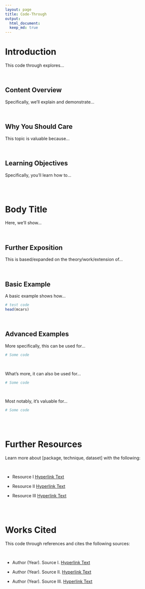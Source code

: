 ```yaml
---
layout: page
title: Code-Through
output:
  html_document:
  keep_md: true
---
```


# Introduction

This code through explores...

<br>

## Content Overview

Specifically, we'll explain and demonstrate...

<br>

## Why You Should Care

This topic is valuable because...

<br>

## Learning Objectives

Specifically, you'll learn how to...

<br>
<br>

# Body Title

Here, we'll show...

<br>

## Further Exposition

This is based/expanded on the theory/work/extension of... 

<br>

## Basic Example

A basic example shows how...

```r

# test code
head(mcars)

```

<br>

## Advanced Examples

More specifically, this can be used for...

```r

# Some code

```

<br>

What's more, it can also be used for...

```r

# Some code

```

<br>

Most notably, it's valuable for...

```r

# Some code

```

<br> 
<br>

# Further Resources

Learn more about [package, technique, dataset] with the following:

<br>

* Resource I [Hyperlink Text](https://www.google.com)

* Resource II [Hyperlink Text](https://www.google.com)

* Resource III [Hyperlink Text](https://www.google.com)

<br>
<br>

# Works Cited

This code through references and cites the following sources:

<br>

* Author (Year). Source I. [Hyperlink Text](https://www.google.com)

* Author (Year). Source II. [Hyperlink Text](https://www.google.com)

* Author (Year). Source III. [Hyperlink Text](https://www.google.com)

<br>
<br>
